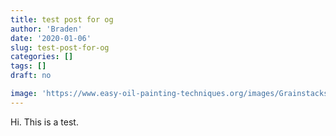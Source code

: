 ```yaml
---
title: test post for og
author: 'Braden'
date: '2020-01-06'
slug: test-post-for-og
categories: []
tags: []
draft: no

image: 'https://www.easy-oil-painting-techniques.org/images/GrainstacksintheSunlightMorningEffect500.jpg'
---
```


Hi. This is a test.